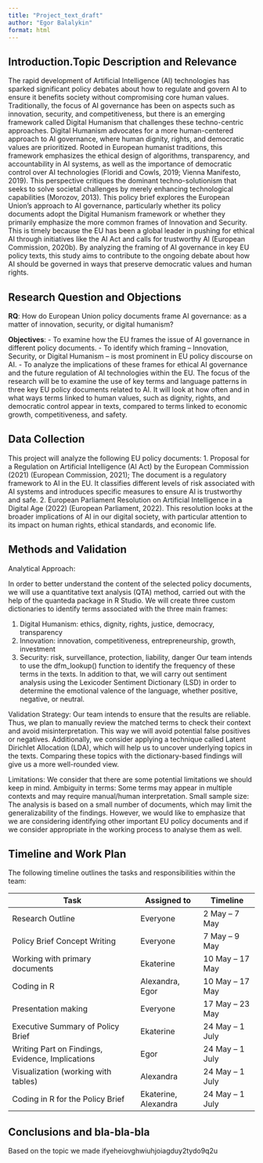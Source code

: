 ```yaml
---
title: "Project_text_draft"
author: "Egor Balalykin"
format: html
---
```


## Introduction.Topic Description and Relevance

The rapid development of Artificial Intelligence (AI) technologies has sparked significant policy debates about how to regulate and govern AI to ensure it benefits society without compromising core human values. Traditionally, the focus of AI governance has been on aspects such as innovation, security, and competitiveness, but there is an emerging framework called Digital Humanism that challenges these techno-centric approaches.
Digital Humanism advocates for a more human-centered approach to AI governance, where human dignity, rights, and democratic values are prioritized. Rooted in European humanist traditions, this framework emphasizes the ethical design of algorithms, transparency, and accountability in AI systems, as well as the importance of democratic control over AI technologies (Floridi and Cowls, 2019; Vienna Manifesto, 2019). This perspective critiques the dominant techno-solutionism that seeks to solve societal challenges by merely enhancing technological capabilities (Morozov, 2013).
This policy brief explores the European Union's approach to AI governance, particularly whether its policy documents adopt the Digital Humanism framework or whether they primarily emphasize the more common frames of Innovation and Security. This is timely because the EU has been a global leader in pushing for ethical AI through initiatives like the AI Act and calls for trustworthy AI (European Commission, 2020b).
By analyzing the framing of AI governance in key EU policy texts, this study aims to contribute to the ongoing debate about how AI should be governed in ways that preserve democratic values and human rights.

## Research Question and Objections

**RQ**:
How do European Union policy documents frame AI governance: as a matter of innovation, security, or digital humanism?

**Objectives**:
- To examine how the EU frames the issue of AI governance in different policy documents.
- To identify which framing – Innovation, Security, or Digital Humanism – is most prominent in EU policy discourse on AI.
- To analyze the implications of these frames for ethical AI governance and the future regulation of AI technologies within the EU. The focus of the research will be to examine the use of key terms and language patterns in three key EU policy documents related to AI. It will look at how often and in what ways terms linked to human values, such as dignity, rights, and democratic control appear in texts, compared to terms linked to economic growth, competitiveness, and safety.

## Data Collection

This project will analyze the following EU policy documents:
1. Proposal for a Regulation on Artificial Intelligence (AI Act) by the European Commission (2021) (European Commission, 2021);
The document is a regulatory framework to AI in the EU. It classifies different levels of risk associated with AI systems and introduces specific measures to ensure AI is trustworthy and safe.
2. European Parliament Resolution on Artificial Intelligence in a Digital Age (2022) (European Parliament, 2022). This resolution looks at the broader implications of AI in our digital society, with particular attention to its impact on human rights, ethical standards, and economic life.

## Methods and Validation

Analytical Approach:

In order to better understand the content of the selected policy documents, we will use a quantitative text analysis (QTA) method, carried out with the help of the quanteda package in R Studio. We will create three custom dictionaries to identify terms associated with the three main frames:

1. Digital Humanism: ethics, dignity, rights, justice, democracy, transparency
2. Innovation: innovation, competitiveness, entrepreneurship, growth, investment
3. Security: risk, surveillance, protection, liability, danger
Our team intends to use the dfm_lookup() function to identify the frequency of these terms in the texts. In addition to that, we will carry out sentiment analysis using the Lexicoder Sentiment Dictionary (LSD) in order to determine the emotional valence of the language, whether positive, negative, or neutral.

Validation Strategy:
Our team intends to ensure that the results are reliable. Thus, we plan to manually review the matched terms to check their context and avoid misinterpretation. This way we will avoid potential false positives or negatives. Additionally, we consider applying a technique called Latent Dirichlet Allocation (LDA), which will help us to uncover underlying topics in the texts. Comparing these topics with the dictionary-based findings will give us a more well-rounded view.

Limitations:
We consider that there are some potential limitations we should keep in mind. Ambiguity in terms: Some terms may appear in multiple contexts and may require
manual/human interpretation.
Small sample size: The analysis is based on a small number of documents, which may limit the generalizability of the findings. However, we would like to emphasize that we are considering identifying other important EU policy documents and if we consider appropriate in the working process to analyse them as well.


## Timeline and Work Plan

The following timeline outlines the tasks and responsibilities within the team:

| **Task**                                           | **Assigned to**         | **Timeline**         |
|----------------------------------------------------|--------------------------|-----------------------|
| Research Outline                                   | Everyone                 | 2 May – 7 May         |
| Policy Brief Concept Writing                       | Everyone                 | 7 May – 9 May         |
| Working with primary documents                     | Ekaterine                | 10 May – 17 May       |
| Coding in R                                        | Alexandra, Egor          | 10 May – 17 May       |
| Presentation making                                | Everyone                 | 17 May – 23 May       |
| Executive Summary of Policy Brief                  | Ekaterine                | 24 May – 1 July       |
| Writing Part on Findings, Evidence, Implications   | Egor                     | 24 May – 1 July       |
| Visualization (working with tables)                | Alexandra                | 24 May – 1 July       |
| Coding in R for the Policy Brief                   | Ekaterine, Alexandra     | 24 May – 1 July       |


## Conclusions and bla-bla-bla

Based on the topic we made ifyeheiovghwiuhjoiagduy2tydo9q2u
